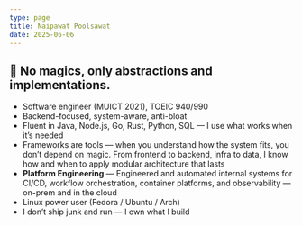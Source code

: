 ```yaml
---
type: page
title: Naipawat Poolsawat
date: 2025-06-06
---
```


## 🧠 No magics, only abstractions and implementations.

- Software engineer (MUICT 2021), TOEIC 940/990  
- Backend-focused, system-aware, anti-bloat  
- Fluent in Java, Node.js, Go, Rust, Python, SQL — I use what works when it’s needed  
- Frameworks are tools — when you understand how the system fits, you don’t depend on magic. From frontend to backend, infra to data, I know how and when to apply modular architecture that lasts  
- **Platform Engineering** — Engineered and automated internal systems for CI/CD, workflow orchestration, container platforms, and observability — on-prem and in the cloud  
- Linux power user (Fedora / Ubuntu / Arch) 
- I don’t ship junk and run — I own what I build  
